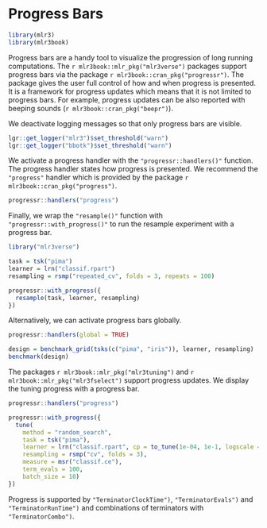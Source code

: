 # Progress Bars {#progress-bars}

```r
library(mlr3)
library(mlr3book)
```

Progress bars are a handy tool to visualize the progression of long running computations.
The `r mlr3book::mlr_pkg("mlr3verse")` packages support progress bars via the package `r mlr3book::cran_pkg("progressr")`.
The package gives the user full control of how and when progress is presented.
It is a framework for progress updates which means that it is not limited to progress bars.
For example, progress updates can be also reported with beeping sounds (`r mlr3book::cran_pkg("beepr")`).

We deactivate logging messages so that only progress bars are visible.

```r
lgr::get_logger("mlr3")$set_threshold("warn")
lgr::get_logger("bbotk")$set_threshold("warn")
```

We activate a progress handler with the `"progressr::handlers()"` function.
The progress handler states how progress is presented.
We recommend the `"progress"` handler which is provided by the package `r mlr3book::cran_pkg("progress")`.

```r
progressr::handlers("progress")
```

Finally, we wrap the `"resample()"` function  with `"progressr::with_progress()"` to run the resample experiment with a progress bar.

```r
library("mlr3verse")

task = tsk("pima")
learner = lrn("classif.rpart")
resampling = rsmp("repeated_cv", folds = 3, repeats = 100)

progressr::with_progress({
  resample(task, learner, resampling)
})
```

Alternatively, we can activate progress bars globally.

```r
progressr::handlers(global = TRUE)

design = benchmark_grid(tsks(c("pima", "iris")), learner, resampling)
benchmark(design)
```

The packages `r mlr3book::mlr_pkg("mlr3tuning")` and `r mlr3book::mlr_pkg("mlr3fselect")` support progress updates.
We display the tuning progress with a progress bar.

```r
progressr::handlers("progress")

progressr::with_progress({
  tune(
    method = "random_search",
    task = tsk("pima"),
    learner = lrn("classif.rpart", cp = to_tune(1e-04, 1e-1, logscale = TRUE)),
    resampling = rsmp("cv", folds = 3),
    measure = msr("classif.ce"),
    term_evals = 100,
    batch_size = 10)
})
```

Progress is supported by `"TerminatorClockTime")`, `"TerminatorEvals")` and `"TerminatorRunTime")` and combinations of terminators with `"TerminatorCombo")`.
